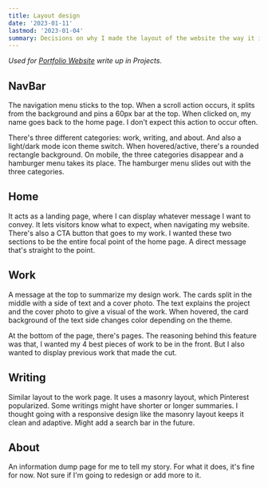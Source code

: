 ```yaml
---
title: Layout design
date: '2023-01-11'
lastmod: '2023-01-04'
summary: Decisions on why I made the layout of the website the way it is.
---
```


_Used for <a href='/projects/portfolio'>Portfolio Website</a> write up in Projects._

## NavBar

The navigation menu sticks to the top. When a scroll action occurs, it splits from the background and pins a 60px bar at the top. When clicked on, my name goes back to the home page. I don't expect this action to occur often.

There's three different categories: work, writing, and about. And also a light/dark mode icon theme switch. When hovered/active, there's a rounded rectangle background. On mobile, the three categories disappear and a hamburger menu takes its place. The hamburger menu slides out with the three categories.

## Home

It acts as a landing page, where I can display whatever message I want to convey. It lets visitors know what to expect, when navigating my website. There's also a CTA button that goes to my work. I wanted these two sections to be the entire focal point of the home page. A direct message that's straight to the point.

## Work

A message at the top to summarize my design work. The cards split in the middle with a side of text and a cover photo. The text explains the project and the cover photo to give a visual of the work. When hovered, the card background of the text side changes color depending on the theme.

At the bottom of the page, there's pages. The reasoning behind this feature was that, I wanted my 4 best pieces of work to be in the front. But I also wanted to display previous work that made the cut.

## Writing

Similar layout to the work page. It uses a masonry layout, which Pinterest popularized. Some writings might have shorter or longer summaries. I thought going with a responsive design like the masonry layout keeps it clean and adaptive. Might add a search bar in the future.

## About

An information dump page for me to tell my story. For what it does, it's fine for now. Not sure if I'm going to redesign or add more to it.
